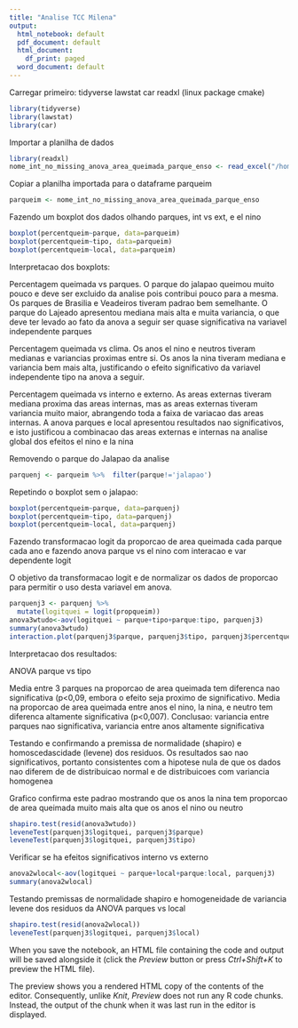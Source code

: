 ```yaml
---
title: "Analise TCC Milena"
output:
  html_notebook: default
  pdf_document: default
  html_document:
    df_print: paged
  word_document: default
---
```


Carregar primeiro: tidyverse lawstat car readxl (linux package cmake)
```r
library(tidyverse)
library(lawstat)
library(car)
```

Importar a planilha de dados

```r
library(readxl)
nome_int_no_missing_anova_area_queimada_parque_enso <- read_excel("/home/rbcer10/rstudio-projects/pesq-tcc-milena/dados/nome-int-no-missing-anova-area-queimada-parque-enso.xlsx")
```

Copiar a planilha importada para o dataframe parqueim

```r
parqueim <- nome_int_no_missing_anova_area_queimada_parque_enso
```


Fazendo um boxplot dos dados olhando parques, int vs ext, e el nino

```r
boxplot(percentqueim~parque, data=parqueim)
boxplot(percentqueim~tipo, data=parqueim)
boxplot(percentqueim~local, data=parqueim)
```

Interpretacao dos boxplots:

Percentagem queimada vs parques. O parque do jalapao queimou muito pouco e deve ser excluido da analise pois contribui pouco para a mesma. Os parques de Brasilia e Veadeiros tiveram padrao bem semelhante. O parque do Lajeado apresentou mediana mais alta e muita variancia, o que deve ter levado ao fato da anova a seguir ser quase significativa na variavel independente parques

Percentagem queimada vs clima. Os anos el nino e neutros tiveram medianas e variancias proximas entre si. Os anos la nina tiveram mediana e variancia bem mais alta, justificando o efeito significativo da variavel independente tipo na anova a seguir.

Percentagem queimada vs interno e externo. As areas externas tiveram mediana proxima das areas internas, mas as areas externas tiveram variancia muito maior, abrangendo toda a faixa de variacao das areas internas. A anova parques e local apresentou resultados nao significativos, e isto justificou a combinacao das areas externas e internas na analise global dos efeitos el nino e la nina






Removendo o parque do Jalapao da analise

```r
parquenj <- parqueim %>%  filter(parque!='jalapao')
```

Repetindo o boxplot sem o jalapao:

```r
boxplot(percentqueim~parque, data=parquenj)
boxplot(percentqueim~tipo, data=parquenj)
boxplot(percentqueim~local, data=parquenj)
```

Fazendo transformacao logit da proporcao de area queimada cada parque cada ano e fazendo anova parque vs el nino com interacao e var dependente logit

O objetivo da transformacao logit e de normalizar os dados de proporcao para permitir o uso desta variavel em anova.

```r
parquenj3 <- parquenj %>% 
  mutate(logitquei = logit(propqueim))
anova3wtudo<-aov(logitquei ~ parque+tipo+parque:tipo, parquenj3)
summary(anova3wtudo)
interaction.plot(parquenj3$parque, parquenj3$tipo, parquenj3$percentqueim)
```

Interpretacao dos resultados:

ANOVA parque vs tipo

Media entre 3 parques na proporcao de area queimada tem diferenca nao significativa (p<0,09, embora o efeito seja proximo de significativo. Media na proporcao de area queimada entre anos el nino, la nina, e neutro tem diferenca altamente significativa (p<0,007). Conclusao: variancia entre parques nao significativa, variancia entre anos altamente significativa


Testando e confirmando a premissa de normalidade (shapiro) e homoscedascidade (levene) dos residuos. Os resultados sao nao significativos, portanto consistentes com a hipotese nula de que os dados nao diferem de de distribuicao normal e de distribuicoes com variancia homogenea

Grafico confirma este padrao mostrando que os anos la nina tem proporcao de area queimada muito mais alta que os anos el nino ou neutro

```r
shapiro.test(resid(anova3wtudo))
leveneTest(parquenj3$logitquei, parquenj3$parque)
leveneTest(parquenj3$logitquei, parquenj3$tipo)
```

Verificar se ha efeitos significativos interno vs externo

```r
anova2wlocal<-aov(logitquei ~ parque+local+parque:local, parquenj3)
summary(anova2wlocal)
```

Testando premissas de normalidade shapiro e homogeneidade de variancia levene dos residuos da ANOVA parques vs local

```r
shapiro.test(resid(anova2wlocal))
leveneTest(parquenj3$logitquei, parquenj3$local)
```

When you save the notebook, an HTML file containing the code and output will be saved alongside it (click the *Preview* button or press *Ctrl+Shift+K* to preview the HTML file).

The preview shows you a rendered HTML copy of the contents of the editor. Consequently, unlike *Knit*, *Preview* does not run any R code chunks. Instead, the output of the chunk when it was last run in the editor is displayed.
